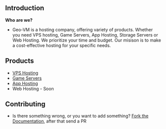 ## Introduction

**Who are we?**
- Geo-VM is a hosting company, offering variety of products. Whether you need VPS hosting, Game Servers, App Hosting, Storage Servers or Web Hosting. We prioritize your time and budget. Our misison is to make a cost-effective hosting for your specific needs.

## Products
- [VPS Hosting](https://geo-vm.net/products/vps)
- [Game Servers](https://geo-vm.net/products/gameservers)
- [App Hosting](https://geo-vm.net/products/app)
- Web Hosting - Soon

## Contributing
- Is there something wrong, or you want to add something? [Fork the Documentation](https://github.com/Geo-VM/Docs), after that send a PR